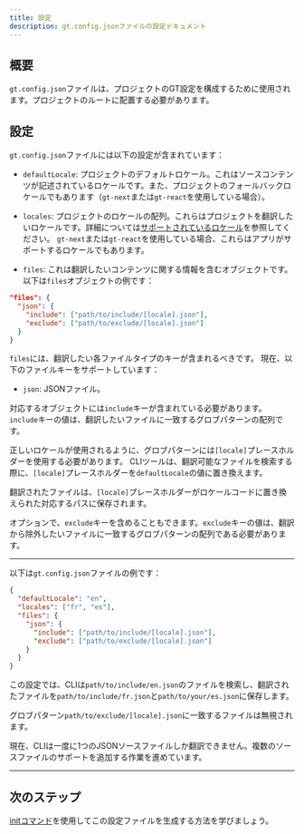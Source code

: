 ```yaml
---
title: 設定
description: gt.config.jsonファイルの設定ドキュメント
---
```


## 概要

`gt.config.json`ファイルは、プロジェクトのGT設定を構成するために使用されます。プロジェクトのルートに配置する必要があります。

## 設定

`gt.config.json`ファイルには以下の設定が含まれています：

- `defaultLocale`: プロジェクトのデフォルトロケール。これはソースコンテンツが記述されているロケールです。また、プロジェクトのフォールバックロケールでもあります（`gt-next`または`gt-react`を使用している場合）。

- `locales`: プロジェクトのロケールの配列。これらはプロジェクトを翻訳したいロケールです。詳細については[サポートされているロケール](/docs/reference/supported-locales)を参照してください。
`gt-next`または`gt-react`を使用している場合、これらはアプリがサポートするロケールでもあります。

- `files`: これは翻訳したいコンテンツに関する情報を含むオブジェクトです。
以下は`files`オブジェクトの例です：

```json title="gt.config.json"
"files": {
  "json": {
    "include": ["path/to/include/[locale].json"],
    "exclude": ["path/to/exclude/[locale].json"]
  }
}
```

`files`には、翻訳したい各ファイルタイプのキーが含まれるべきです。
現在、以下のファイルキーをサポートしています：

- `json`: JSONファイル。

対応するオブジェクトには`include`キーが含まれている必要があります。`include`キーの値は、翻訳したいファイルに一致するグロブパターンの配列です。

正しいロケールが使用されるように、グロブパターンには`[locale]`プレースホルダーを使用する必要があります。
CLIツールは、翻訳可能なファイルを検索する際に、`[locale]`プレースホルダーを`defaultLocale`の値に置き換えます。

翻訳されたファイルは、`[locale]`プレースホルダーがロケールコードに置き換えられた対応するパスに保存されます。

オプションで、`exclude`キーを含めることもできます。`exclude`キーの値は、翻訳から除外したいファイルに一致するグロブパターンの配列である必要があります。

---

以下は`gt.config.json`ファイルの例です：

```json title="gt.config.json"
{
  "defaultLocale": "en",
  "locales": ["fr", "es"],
  "files": {
    "json": {
      "include": ["path/to/include/[locale].json"],
      "exclude": ["path/to/exclude/[locale].json"]
    }
  }
}
```

この設定では、CLIは`path/to/include/en.json`のファイルを検索し、翻訳されたファイルを`path/to/include/fr.json`と`path/to/your/es.json`に保存します。

グロブパターン`path/to/exclude/[locale].json`に一致するファイルは無視されます。

<Callout type="info">

現在、CLIは一度に1つのJSONソースファイルしか翻訳できません。複数のソースファイルのサポートを追加する作業を進めています。

</Callout>

---

## 次のステップ

[initコマンド](/docs/cli/init)を使用してこの設定ファイルを生成する方法を学びましょう。
